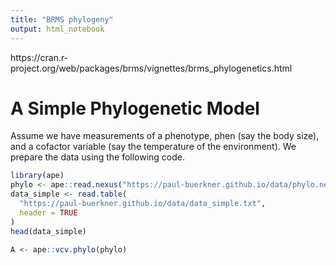 ```yaml
---
title: "BRMS phylogeny"
output: html_notebook
---
```

https://cran.r-project.org/web/packages/brms/vignettes/brms_phylogenetics.html

# A Simple Phylogenetic Model

Assume we have measurements of a phenotype, phen (say the body size), and a cofactor variable (say the temperature of the environment). We prepare the data using the following code.

```r
library(ape)
phylo <- ape::read.nexus("https://paul-buerkner.github.io/data/phylo.nex")
data_simple <- read.table(
  "https://paul-buerkner.github.io/data/data_simple.txt", 
  header = TRUE
)
head(data_simple)
```



```r
A <- ape::vcv.phylo(phylo)
```

